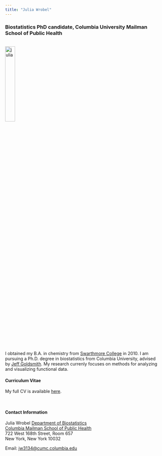 ```yaml
---
title: "Julia Wrobel"
---
```


<link rel="stylesheet" href="styles.css" type="text/css">

### Biostatistics PhD candidate, Columbia University Mailman School of Public Health

<br><img src="images/julia2.jpg" alt="julia" style="width:25%"><br>

I obtained my B.A. in chemistry from [Swarthmore College](http://www.swarthmore.edu/) in 2010. I am pursuing a Ph.D. degree in biostatistics from Columbia University, advised by [Jeff Goldsmith](http://jeffgoldsmith.com/). My research currenly focuses on methods for analyzing and visualizing functional data. 


#### Curriculum Vitae

My full CV is available [here](Downloads/wrobelCV.pdf).

<br>

#### Contact Information

Julia Wrobel
[Department of Biostatistics](http://www.mailman.columbia.edu/academic-departments/biostatistics)  
[Columbia Mailman School of Public Health](http://www.mailman.columbia.edu/)  
722 West 168th Street, Room 657  
New York, New York 10032  

Email: [jw3134@cumc.columbia.edu](mailto:jw3134@cumc.columbia.edu)  
